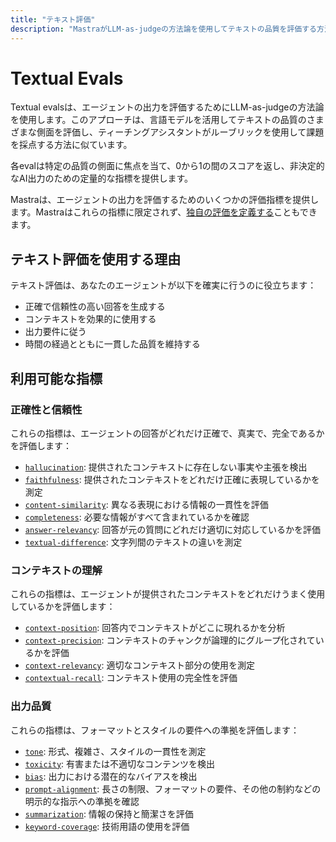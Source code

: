 ```yaml
---
title: "テキスト評価"
description: "MastraがLLM-as-judgeの方法論を使用してテキストの品質を評価する方法を理解する。"
---
```


# Textual Evals

Textual evalsは、エージェントの出力を評価するためにLLM-as-judgeの方法論を使用します。このアプローチは、言語モデルを活用してテキストの品質のさまざまな側面を評価し、ティーチングアシスタントがルーブリックを使用して課題を採点する方法に似ています。

各evalは特定の品質の側面に焦点を当て、0から1の間のスコアを返し、非決定的なAI出力のための定量的な指標を提供します。

Mastraは、エージェントの出力を評価するためのいくつかの評価指標を提供します。Mastraはこれらの指標に限定されず、[独自の評価を定義する](/docs/evals/custom-eval)こともできます。

## テキスト評価を使用する理由

テキスト評価は、あなたのエージェントが以下を確実に行うのに役立ちます：

- 正確で信頼性の高い回答を生成する
- コンテキストを効果的に使用する
- 出力要件に従う
- 時間の経過とともに一貫した品質を維持する

## 利用可能な指標

### 正確性と信頼性

これらの指標は、エージェントの回答がどれだけ正確で、真実で、完全であるかを評価します：

- [`hallucination`](/reference/evals/hallucination): 提供されたコンテキストに存在しない事実や主張を検出
- [`faithfulness`](/reference/evals/faithfulness): 提供されたコンテキストをどれだけ正確に表現しているかを測定
- [`content-similarity`](/reference/evals/content-similarity): 異なる表現における情報の一貫性を評価
- [`completeness`](/reference/evals/completeness): 必要な情報がすべて含まれているかを確認
- [`answer-relevancy`](/reference/evals/answer-relevancy): 回答が元の質問にどれだけ適切に対応しているかを評価
- [`textual-difference`](/reference/evals/textual-difference): 文字列間のテキストの違いを測定

### コンテキストの理解

これらの指標は、エージェントが提供されたコンテキストをどれだけうまく使用しているかを評価します：

- [`context-position`](/reference/evals/context-position): 回答内でコンテキストがどこに現れるかを分析
- [`context-precision`](/reference/evals/context-precision): コンテキストのチャンクが論理的にグループ化されているかを評価
- [`context-relevancy`](/reference/evals/context-relevancy): 適切なコンテキスト部分の使用を測定
- [`contextual-recall`](/reference/evals/contextual-recall): コンテキスト使用の完全性を評価

### 出力品質

これらの指標は、フォーマットとスタイルの要件への準拠を評価します：

- [`tone`](/reference/evals/tone-consistency): 形式、複雑さ、スタイルの一貫性を測定
- [`toxicity`](/reference/evals/toxicity): 有害または不適切なコンテンツを検出
- [`bias`](/reference/evals/bias): 出力における潜在的なバイアスを検出
- [`prompt-alignment`](/reference/evals/prompt-alignment): 長さの制限、フォーマットの要件、その他の制約などの明示的な指示への準拠を確認
- [`summarization`](/reference/evals/summarization): 情報の保持と簡潔さを評価
- [`keyword-coverage`](/reference/evals/keyword-coverage): 技術用語の使用を評価
